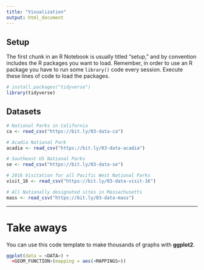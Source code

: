 ```yaml
---
title: "Visualization"
output: html_document
---
```


## Setup

The first chunk in an R Notebook is usually titled "setup," and by convention includes the R packages you want to load. Remember, in order to use an R package you have to run some `library()` code every session. Execute these lines of code to load the packages. 

```r
# install.packages("tidyverse")
library(tidyverse)
```

## Datasets

```r
# National Parks in California
ca <- read_csv("https://bit.ly/03-data-ca")

# Acadia National Park
acadia <- read_csv("https://bit.ly/03-data-acadia")

# Southeast US National Parks
se <- read_csv("https://bit.ly/03-data-se")

# 2016 Visitation for all Pacific West National Parks
visit_16 <- read_csv("https://bit.ly/03-data-visit-16")

# All Nationally designated sites in Massachusetts
mass <- read_csv("https://bit.ly/03-data-mass")
```



***

# Take aways

You can use this code template to make thousands of graphs with **ggplot2**.

```r
ggplot(data = <DATA>) +
  <GEOM_FUNCTION>(mapping = aes(<MAPPINGS>))
```
